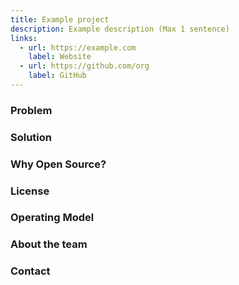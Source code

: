 ```yaml
---
title: Example project
description: Example description (Max 1 sentence)
links:
  - url: https://example.com
    label: Website
  - url: https://github.com/org
    label: GitHub
---
```


### Problem

### Solution

### Why Open Source?

### License

### Operating Model

### About the team

### Contact
